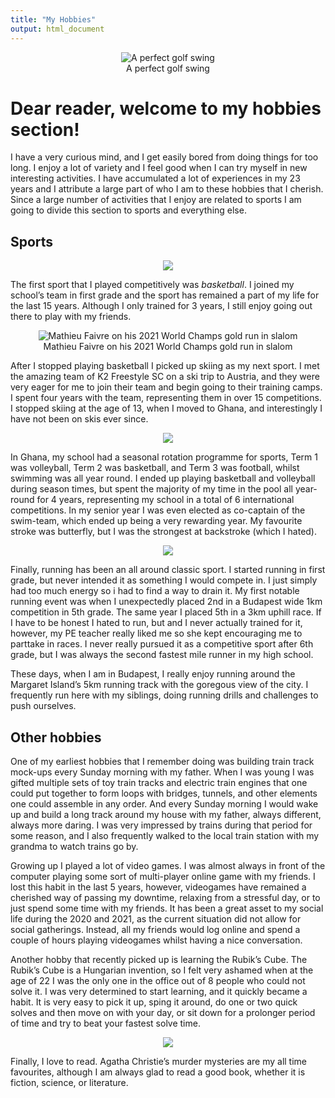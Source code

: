 ```yaml
---
title: "My Hobbies"
output: html_document
---
```


<center>
![A perfect golf swing](https://www.golfdigest.com/content/dam/images/golfdigest/fullset/2018/06/11/5b1e78605dd1123161bf518a_Tiger-Woods-swing-sequence-tout.jpg)
</center>


# Dear reader, welcome to my hobbies section!

I have a very curious mind, and I get easily bored from doing things for too long. I enjoy a lot of variety and I feel good when I can try myself in new interesting activities. I have accumulated a lot of experiences in my 23 years and I attribute a large part of who I am to these hobbies that I cherish. Since a large number of activities that I enjoy are related to sports I am going to divide this section to sports and everything else.



## Sports

<center>
![](https://www.history.com/.image/ar_1:1%2Cc_fill%2Ccs_srgb%2Cfl_progressive%2Cq_auto:good%2Cw_1200/MTU3ODc4NjAzNTE3NDcwMDI1/ask-history-who-invented-basketball-istock_000006523151large-2.jpg)
</center>

The first sport that I played competitively was *basketball*. I joined my school's team in first grade and the sport has remained a part of my life for the last 15 years. Although I only trained for 3 years, I still enjoy going out there to play with my friends.

<center>
![Mathieu Faivre on his 2021 World Champs gold run in slalom](https://img.olympicchannel.com/images/image/private/t_16-9_3200/primary/aetk6dkguioxppjewbad)
</center>


After I stopped playing basketball I picked up skiing as my next sport. I met the amazing team of K2 Freestyle SC on a ski trip to Austria, and they were very eager for me to join their team and begin going to their training camps. I spent four years with the team, representing them in over 15 competitions. I stopped skiing at the age of 13, when I moved to Ghana, and interestingly I have not been on skis ever since.

<center>
![](https://img.olympicchannel.com/images/image/private/t_16-9_3200/primary/piultz6nngltq541xmju)
</center>

In Ghana, my school had a seasonal rotation programme for sports, Term 1 was volleyball, Term 2 was basketball, and Term 3 was football, whilst swimming was all year round. I ended up playing basketball and volleyball during season times, but spent the majority of my time in the pool all year-round for 4 years, representing my school in a total of 6 international competitions. In my senior year I was even elected as co-captain of the swim-team, which ended up being a very rewarding year. My favourite stroke was butterfly, but I was the strongest at backstroke (which I hated).

<center>
![](https://kempinski-dev.s3.amazonaws.com/34358961/running-track-margareth-island-sport-in-budapest.jpg)
</center>

Finally, running has been an all around classic sport. I started running in first grade, but never intended it as something I would compete in. I just simply had too much energy so i had to find a way to drain it. My first notable running event was when I unexpectedly placed 2nd in a Budapest wide 1km competition in 5th grade. The same year I placed 5th in a 3km uphill race. If I have to be honest I hated to run, but and I never actually trained for it, however, my PE teacher really liked me so she kept encouraging me to parttake in races. I never really pursued it as a competitive sport after 6th grade, but I was always the second fastest mile runner in my high school.

These days, when I am in Budapest, I really enjoy running around the Margaret Island's 5km running track with the goregous view of the city. I frequently run here with my siblings, doing running drills and challenges to push ourselves.


## Other hobbies

One of my earliest hobbies that I remember doing was building train track mock-ups every Sunday morning with my father. When I was young I was gifted multiple sets of toy train tracks and electric train engines that one could put together to form loops with bridges, tunnels, and other elements one could assemble in any order. And every Sunday morning I would wake up and build a long track around my house with my father, always different, always more daring. I was very impressed by trains during that period for some reason, and I also frequently walked to the local train station with my grandma to watch trains go by. 

Growing up I played a lot of video games. I was almost always in front of the computer playing some sort of multi-player online game with my friends. I lost this habit in the last 5 years, however, videogames have remained a cherished way of passing my downtime, relaxing from a stressful day, or to just spend some time with my friends. It has been a great asset to my social life during the 2020 and 2021, as the current situation did not allow for social gatherings. Instead, all my friends would log online and spend a couple of hours playing videogames whilst having a nice conversation.

Another hobby that recently picked up is learning the Rubik's Cube. The Rubik's Cube is a Hungarian invention, so I felt very ashamed when at the age of 22 I was the only one in the office out of 8 people who could not solve it. I was very determined to start learning, and it quickly became a habit. It is very easy to pick it up, sping it around, do one or two quick solves and then move on with your day, or sit down for a prolonger period of time and try to beat your fastest solve time.

<center>
![](https://foodtank.com/wp-content/uploads/2021/07/alfons-morales-YLSwjSy7stw-unsplash.jpg)
</center>

Finally, I love to read. Agatha Christie's murder mysteries are my all time favourites, although I am always glad to read a good book, whether it is fiction, science, or literature. 
